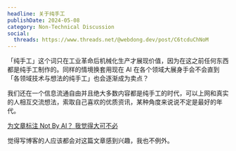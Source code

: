 ```yaml
---
headline: 关于纯手工
publishDate: 2024-05-08
category: Non-Technical Discussion
social:
  threads: https://www.threads.net/@webdong.dev/post/C6tcduChNoM
---
```


「纯手工」这个词只在工业革命后机械化生产才展现价值，因为在这之前任何东西都是纯手工制作的。同样的情境换套用现在 AI 在各个领域大展身手会不会直到「各领域技术与想法的纯手工」也会逐渐成为卖点？

我们还在一个信息流通自由并且绝大多数内容都是纯手工的时代，可以上网和真实的人相互交流想法，索取自己喜欢的优质资讯，某种角度来说说不定是最好的年代。

[为文章标注 Not By AI？ 我觉得大可不必](https://blog.kyomind.tw/not-by-ai/)

觉得写博客的人应该都会对这篇文章感到兴趣，我也不例外。
